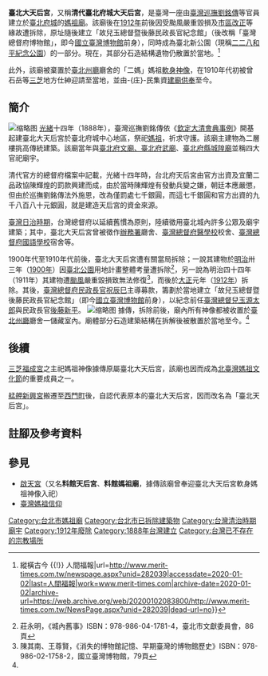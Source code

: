 {{noteTA
|1=zh-cn:台; zh-hk:臺; zh-tw:臺;
}}
{{主條目消歧義|關於位在[[臺北市|臺北市]][[成都路|成都路]]，俗稱'''西門町媽祖廟'''的廟宇，請見[[臺北天后宮|臺北天后宮]]。}}
'''臺北大天后宮'''，又稱'''清代臺北府城大天后宮'''，是臺灣一座由[[臺灣巡撫|臺灣巡撫]][[劉銘傳|劉銘傳]]等官員建立於[[臺北城|臺北府城]]的[[媽祖廟|媽祖廟]]。該廟後在[[1912年臺灣|1912年]]前後因受颱風嚴重毀損及[[市區改正|市區改正]]等緣故遭拆除，原址隨後建立「故兒玉總督暨後藤民政長官紀念館」（後改稱「臺灣總督府博物館」，即今[[國立臺灣博物館|國立臺灣博物館]]前身），同時成為臺北新公園（現稱[[二二八和平紀念公園_(臺北市)|二二八和平紀念公園]]）的一部分。現在，其部分石造結構遺物仍散置於當地。<ref name=":0">{{Cite web|title=【小角落‧尋古意】台北大天后宮舊址 {{!}} 縱橫古今 {{!}} 人間福報|url=http://www.merit-times.com.tw/newspage.aspx?unid=282039|accessdate=2020-01-02|last=人間福報|work=www.merit-times.com|archive-date=2020-01-02|archive-url=https://web.archive.org/web/20200102083800/http://www.merit-times.com.tw/NewsPage.aspx?unid=282039|dead-url=no}}</ref>

此外，該廟被棄置於[[臺北州廳|臺北州廳]]廳舍的「二媽」{{NoteTag|據傳，媽祖神像依其面色分三類，金面為公家勅封，專屬官吏供奉，為「官府媽」，又稱為「大媽」，保佑皇室、地方官員；粉面（紅面），為讀書人、商人所朝拜，庇佑舉子、行商，為「士子媽」，稱為「二媽」；黑面者主為漁農人民驅除妖邪，庇佑民眾；稱為「三媽」。詳見[[台灣媽祖信仰#臺灣媽祖廟分布|台灣媽祖信仰#臺灣媽祖廟分布]]。}}媽祖[[軟身神像|軟身神像]]，在1910年代初被曾石岳等[[三芝庄|三芝]]地方仕紳迎請至當地，並由-{庄}-民集資[[三芝福成宮#沿革|建廟供奉]]至今。

== 簡介 ==
[[File:Hong_Teng-yun_Memorial_Arch_with_Grand_Mazu_Temple.jpg|缩略图]]
[[光緒|光緒]]十四年（1888年），臺灣巡撫劉銘傳依《[[大清會典|欽定大清會典事例]]》開基起建臺北大天后宮於臺北府城中心地區，祭祀[[媽祖|媽祖]]，祈求守護。該廟主建物為二層樓挑高傳統建築。該廟當年與[[文武町|臺北府文廟、臺北府武廟]]、[[台北府城隍廟#沿革|臺北府縣城隍廟]]並稱四大官祀廟宇。

清代官方的總督府檔案中記載，光緒十四年時，台北府天后宮由官方出資及宜蘭二品政協陳輝煌的罰款興建而成，由於當時陳輝煌有發動兵變之嫌，朝廷本應嚴懲，但由於巡撫劉銘傳法外施恩，改為僅罰處七千銀圓，而這七千銀圓和官方出資的九千八百八十元銀圓，就是建造天后宮的資金來源。

[[臺灣日治時期|臺灣日治時期]]，台灣總督府以延續舊慣為原則，陸續徵用臺北城內許多公眾及廟宇建築；其中，臺北大天后宮曾被徵作[[辦務署|辦務署]]廳舍、[[臺灣總督府醫學校|臺灣總督府醫學校]]校舍、[[臺灣總督府國語學校|臺灣總督府國語學校]]宿舍等。

1900年代至1910年代前後，臺北大天后宮遭有關當局拆除；一說其建物於[[明治|明治]]卅三年（[[1900年臺灣|1900年]]）因[[臺北公園|臺北公園]]用地計畫整體考量遭拆除<ref>莊永明，《城內舊事》ISBN：978-986-04-1781-4，臺北市文獻委員會，86頁</ref>，另一說為明治四十四年（1911年）其建物遭[[颱風|颱風]]嚴重毀損致無法修復<ref>陳其南、王尊賢，《消失的博物館記憶、早期臺灣的博物館歷史》ISBN：978-986-02-1758-2，國立臺灣博物館，79頁</ref>，而後於[[大正|大正]]元年（[[1912年臺灣|1912年]]）拆除。其後，[[臺灣總督府|臺灣總督府]][[民政長官|民政長官]][[祝辰巳|祝辰巳]]主導募款，籌劃於當地建立「故兒玉總督暨後藤民政長官紀念館」（即今[[國立臺灣博物館|國立臺灣博物館]]前身），以紀念前任[[臺灣總督|臺灣總督]][[兒玉源太郎|兒玉源太郎]]與民政長官[[後藤新平|後藤新平]]。
[[File:臺北大天后宮遺物.jpg|缩略图]]
據傳，拆除前後，廟內所有神像都被收置於[[臺北州廳|臺北州廳]]廳舍一儲藏室內。廟體部分石造建築結構在拆解後被散置於當地至今。<ref name=":0" />

== 後續 ==
[[三芝福成宮|三芝福成宮]]之主祀媽祖神像據傳原屬臺北大天后宮，該廟也因而成為[[北臺灣媽祖文化節|北臺灣媽祖文化節]]的重要成員之一。

[[艋舺新興宮|艋舺新興宮]]搬遷至[[西門町|西門町]]後，自認代表原本的臺北大天后宮，因而改名為「臺北天后宮」。

== 註腳及參考資料 ==
{{NoteFoot}}
{{reflist}}

== 參見 ==
* [[啟天宮|啟天宮]]（又名'''料館天后宮'''、'''料館媽祖廟'''，據傳該廟曾奉迎臺北大天后宮軟身媽祖神像入祀）
* [[臺灣媽祖信仰|臺灣媽祖信仰]]

[[Category:台北市媽祖廟|Category:台北市媽祖廟]]
[[Category:台北市已拆除建築物|Category:台北市已拆除建築物]]
[[Category:台灣清治時期廟宇|Category:台灣清治時期廟宇]]
[[Category:1912年廢除|Category:1912年廢除]]
[[Category:1888年台灣建立|Category:1888年台灣建立]]
[[Category:台灣已不存在的宗教場所|Category:台灣已不存在的宗教場所]]
